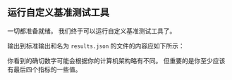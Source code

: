 
## 运行自定义基准测试工具

一切都准备就绪。
我们终于可以运行自定义基准测试工具了。

<CargoBench />

输出到标准输出和名为 `results.json` 的文件的内容应如下所示：

<CargoBenchJson />

你看到的确切数字可能会根据你的计算机架构略有不同。
但重要的是你至少应该有最后四个指标的一些值。
